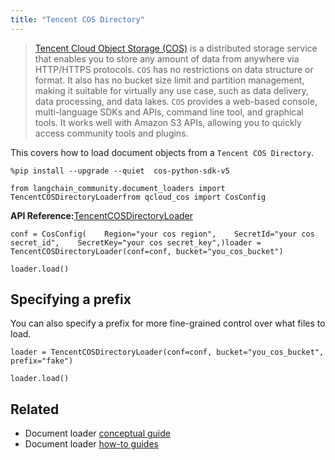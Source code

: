 ```yaml
---
title: "Tencent COS Directory"
---
```


> [Tencent Cloud Object Storage (COS)](https://www.tencentcloud.com/products/cos) is a distributed storage service that enables you to store any amount of data from anywhere via HTTP/HTTPS protocols. `COS` has no restrictions on data structure or format. It also has no bucket size limit and partition management, making it suitable for virtually any use case, such as data delivery, data processing, and data lakes. `COS` provides a web-based console, multi-language SDKs and APIs, command line tool, and graphical tools. It works well with Amazon S3 APIs, allowing you to quickly access community tools and plugins.

This covers how to load document objects from a `Tencent COS Directory`.

```
%pip install --upgrade --quiet  cos-python-sdk-v5
```

```
from langchain_community.document_loaders import TencentCOSDirectoryLoaderfrom qcloud_cos import CosConfig
```

**API Reference:**[TencentCOSDirectoryLoader](https://python.langchain.com/api_reference/community/document_loaders/langchain_community.document_loaders.tencent_cos_directory.TencentCOSDirectoryLoader.html)

```
conf = CosConfig(    Region="your cos region",    SecretId="your cos secret_id",    SecretKey="your cos secret_key",)loader = TencentCOSDirectoryLoader(conf=conf, bucket="you_cos_bucket")
```

```
loader.load()
```

## Specifying a prefix

You can also specify a prefix for more fine-grained control over what files to load.

```
loader = TencentCOSDirectoryLoader(conf=conf, bucket="you_cos_bucket", prefix="fake")
```

```
loader.load()
```

## Related

* Document loader [conceptual guide](/src/oss/concepts/document_loaders)
* Document loader [how-to guides](/src/oss/how_to/#document-loaders)
